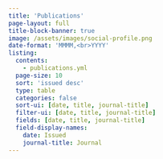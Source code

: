 ```yaml
---
title: 'Publications'
page-layout: full
title-block-banner: true
image: /assets/images/social-profile.png
date-format: 'MMMM,<br>YYYY'
listing:
  contents:
    - publications.yml
  page-size: 10
  sort: 'issued desc'
  type: table
  categories: false
  sort-ui: [date, title, journal-title]
  filter-ui: [date, title, journal-title]
  fields: [date, title, journal-title]
  field-display-names:
    date: Issued
    journal-title: Journal
---
```

